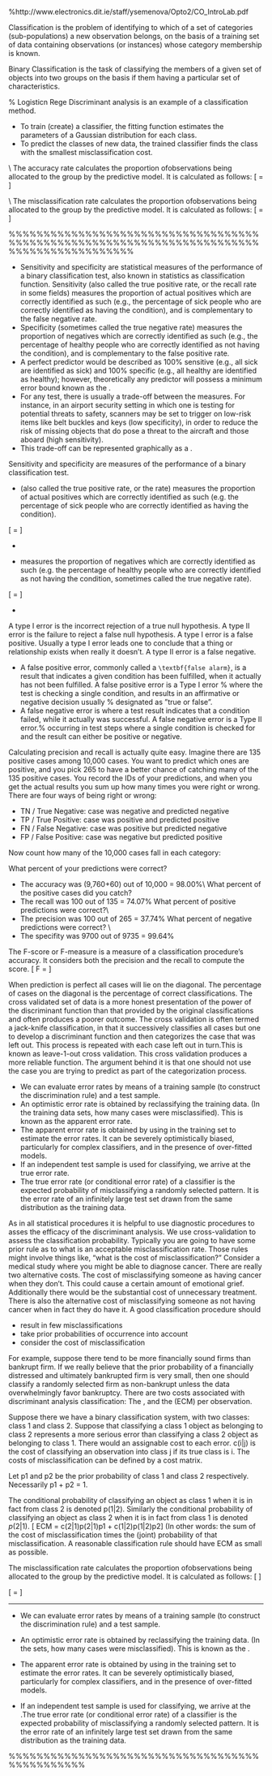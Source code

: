 
%http://www.electronics.dit.ie/staff/ysemenova/Opto2/CO_IntroLab.pdf

\section*{Binary Classification}
Classification is the problem of identifying to which of a set of categories
(sub-populations) a new observation belongs, on the basis of a training set
of data containing observations (or instances) whose category membership is
known. 

Binary Classification is the task of classifying the members of a given set of objects into two groups on the basis
if them having a particular set of characteristics.



% Logisticn Rege Discriminant analysis is an example of a classification method.

*   To train (create) a classifier, the fitting function estimates the parameters
of a Gaussian distribution for each class.
*   To predict the classes of new data, the trained classifier finds the class
with the smallest misclassification cost.






\subsection*{Definitions}
\textbf{Accuracy Rate}\\
The accuracy rate calculates the proportion ofobservations being allocated to the \textbf{correct} group by the predictive model. It is calculated as follows:
\[ \frac{
\mbox{Number of Correct Classifications }}{\mbox{Total Number of Classifications }}  = \frac{TP + TN}{TP+FP+TN+FN}\]


\noindent \textbf{Misclassification Rate}\\
The misclassification rate calculates the proportion ofobservations being allocated to the \textbf{incorrect} group by the predictive model. It is calculated as follows:
\[ \frac{
\mbox{Number of Incorrect Classifications }}{\mbox{Total Number of Classifications }}  = \frac{FP + FN}{TP+FP+TN+FN}\]

%%%%%%%%%%%%%%%%%%%%%%%%%%%%%%%%%%%%%%%%%%%%%%%%%%%%%%%%%%%%%%%%%%%%%%%%%%%%%%%%%%%%%%%%%%

\subsection*{Sensitivity and Specificity}

*  Sensitivity and specificity are statistical measures of the performance of a binary classification test, also known in statistics as classification function. Sensitivity (also called the true positive rate, or the recall rate in some fields) measures the proportion of actual positives which are correctly identified as such (e.g., the percentage of sick people who are correctly identified as having the condition), and is complementary to the false negative rate.
*   Specificity (sometimes called the true negative rate) measures the proportion of negatives which are correctly identified as such (e.g., the percentage of healthy people who are correctly identified as not having the condition), and is complementary to the false positive rate.
*  A perfect predictor would be described as 100\% sensitive (e.g., all sick are identified as sick) and 100\% specific (e.g., all healthy are identified as healthy); however, theoretically any predictor will possess a minimum error bound known as the \textbf{\textit{Bayes error rate}}.
*  For any test, there is usually a trade-off between the measures. For instance, in an airport security setting in which one is testing for potential threats to safety, scanners may be set to trigger on low-risk items like belt buckles and keys (low specificity), in order to reduce the risk of missing objects that do pose a threat to the aircraft and those aboard (high sensitivity). 
*  This trade-off can be represented graphically as a \textbf{\textit{receiver operating characteristic curve}}.



\subsection*{Sensitivity and Specificity}
Sensitivity and specificity are measures of the performance of a binary classification
test.

*  \textbf{Sensitivity} (also called the true positive rate, or the \textbf{recall} rate) measures
the proportion of actual positives which are correctly identified
as such (e.g. the percentage of sick people who are correctly identified
as having the condition).

\[ \mbox{Sensitivity (Recall)} = \frac{TP}{TP +FN}\]


*  \textit{(Remark: We will use the terms Sensitivity and Recall interchangeably.
Sensitivity is more commonly used in a medical context, while recall is more
commonly used in data science.)}

*  \textbf{Specificity} measures the proportion of negatives which are correctly
identified as such (e.g. the percentage of healthy people who are correctly
identified as not having the condition, sometimes called the true
negative rate).

\[ \mbox{Specificity} = \frac{TN}{TP +FN}\]


*  \textit{(Remark: Not commonly used in Data Sciences, and NOT a synoym for Precision)}







\subsection*{Types I and II Error}
A type I error is the incorrect rejection of a true null hypothesis. A type
II error is the failure to reject a false null hypothesis. A type I error is a
false positive. Usually a type I error leads one to conclude that a thing or
relationship exists when really it doesn’t. A type II error is a false negative.
\begin{figure}[h!]
\centering
\includegraphics[width=0.7\linewidth]{Table}
% \caption{}
% \label{fig:table}
\end{figure}

\subsection*{False Positive and False Negative Error}


*  
A false positive error, commonly called a ``\textbf{false alarm}``, is a result that indicates
a given condition has been fulfilled, when it actually has not been
fulfilled. A false positive error is a Type I error % where the test is checking a single condition, and results in an affirmative or negative decision usually
% designated as ”true or false”.
*   A false negative error is where a test result indicates that a condition
failed, while it actually was successful. A false negative error is a Type II
error.% occurring in test steps where a single condition is checked for and the result can either be positive or negative.





\subsection*{Accuracy, Recall and Precision: An Example}
Calculating precision and recall is actually quite easy. Imagine there are
135 positive cases among 10,000 cases. You want to predict which ones are
positive, and you pick 265 to have a better chance of catching many of the
135 positive cases. You record the IDs of your predictions, and when you
get the actual results you sum up how many times you were right or wrong.
There are four ways of being right or wrong:

*  TN / True Negative: case was negative and predicted negative
*  TP / True Positive: case was positive and predicted positive
*   FN / False Negative: case was positive but predicted negative
*  FP / False Positive: case was negative but predicted positive

Now count how many of the 10,000 cases fall in each category:
\begin{center}
\begin{tabular}{|c|c|c|}
  & Predicted Negative & Predicted Positive \\ \hline
Negative Cases & TN: 9,700 & FP: 165 \\ \hline
Positive Cases &  FN: 35 & TP: 100 \\ \hline
\end{tabular}
\end{center}
What percent of your predictions were correct?

*  The accuracy was (9,760+60) out of 10,000 = 98.00\%\\
What percent of the positive cases did you catch?
*  The recall was 100 out of 135 = 74.07\%
What percent of positive predictions were correct?\\
*  The precision was 100 out of 265 = 37.74\%
What percent of negative predictions were correct? \\
*  The specifity was 9700 out of 9735 = 99.64\%


\subsection*{The F Score}
The F-score or F-measure is a measure of a classification procedure’s accuracy.
It considers both the precision and the recall to compute the score.
\[ F = \frac{2 \times \mbox{precision} \times \mbox{recall}}{\mbox{precision} + \mbox{recall}}\]


\section*{ Cross Validation}
When prediction
is perfect all cases will lie on the diagonal. The percentage of cases on the
diagonal is the percentage of correct classifications. The cross validated set of
data is a more honest presentation of the power of the discriminant function
than that provided by the original classifications and often produces a poorer
outcome. The cross validation is often termed a jack-knife classification, in
that it successively classifies all cases but one to develop a discriminant
function and then categorizes the case that was left out. This process is
repeated with each case left out in turn.This is known as leave-1-out cross
validation.
This cross validation produces a more reliable function. The argument
behind it is that one should not use the case you are trying to predict as part
of the categorization process.
\subsection*{Error Rates}

*  We can evaluate error rates by means of a training sample (to construct the
discrimination rule) and a test sample.
*  An optimistic error rate is obtained by reclassifying the training data. (In
the training data sets, how many cases were misclassified). This is known
as the apparent error rate.
*  The apparent error rate is obtained by using in the training set to estimate
the error rates. It can be severely optimistically biased, particularly for
complex classifiers, and in the presence of over-fitted models.
*  If an independent test sample is used for classifying, we arrive at the true
error rate.
*  The true error rate (or conditional error rate) of a classifier is the
expected probability of misclassifying a randomly selected pattern. It is the
error rate of an infinitely large test set drawn from the same distribution as
the training data.


\subsection*{Misclassification Cost}
As in all statistical procedures it is helpful to use diagnostic procedures to
asses the efficacy of the discriminant analysis. We use cross-validation to
assess the classification probability. Typically you are going to have some
prior rule as to what is an acceptable misclassification rate.
Those rules might involve things like, “what is the cost of misclassification?”
Consider a medical study where you might be able to diagnose cancer.
There are really two alternative costs. The cost of misclassifying someone
as having cancer when they don’t. This could cause a certain amount of emotional
grief. Additionally there would be the substantial cost of unnecessary
treatment.
\smallskip 
There is also the alternative cost of misclassifying someone as not having
cancer when in fact they do have it.
A good classification procedure should

*  result in few misclassifications
*  take prior probabilities of occurrence into account
*  consider the cost of misclassification

For example, suppose there tend to be more financially sound firms than
bankrupt firm. If we really believe that the prior probability of a financially
distressed and ultimately bankrupted firm is very small, then one should classify
a randomly selected firm as non-bankrupt unless the data overwhelmingly
favor bankruptcy.
\smallskip 
There are two costs associated with discriminant analysis classification:
The \textbf{true misclassification cost per class}, and the\textbf{ expected misclassification
cost} (ECM) per observation.

\smallskip

Suppose there we have a binary classification system, with two classes:
class 1 and class 2. Suppose that classifying a class 1 object as belonging
to class 2 represents a more serious error than classifying a class 2 object as
belonging to class 1. There would an assignable cost to each error. c(i|j) is
the cost of classifying an observation into class j if its true class is i. The
costs of misclassification can be defined by a cost matrix.
\begin{center}

\begin{tabular}{|c|c|c|}
& Predicted & Predicted \\ 
& Class 1 & Class 2 \\ \hline 
Class 1 & 0&  c(2|1) \\ \hline 
Class 2 & c(1|2) & 0 \\ \hline 
\end{tabular}
\end{center}


\subsection*{ Expected Cost of Misclassification (ECM)}
Let p1 and p2 be the prior probability of class 1 and class 2 respectively.
Necessarily p1 + p2 = 1.

The conditional probability of classifying an object as class 1 when it is
in fact from class 2 is denoted p(1|2). Similarly the conditional probability
of classifying an object as class 2 when it is in fact from class 1 is denoted
$p(2|1)$.
\[ ECM = c(2|1)p(2|1)p1 + c(1|2)p(1|2)p2\]
(In other words: the sum of the cost of misclassification times the (joint)
probability of that misclassification.
A reasonable classification rule should have ECM as small as possible.
\subsection*{Misclassification Rate}
The misclassification rate calculates the proportion ofobservations being allocated to the \textbf{incorrect} group by the predictive model. It is calculated as follows:
\[ \frac{
\mbox{Number of Incorrect Classifications }}{\mbox{Total Number of Classifications }} \]

\[ = \frac{FP + FN}{TP+FP+TN+FN}\]


-----------------------------------------------------------------------------
\subsection*{Error Rates}

*  We can evaluate error rates by means of a training sample (to construct the discrimination rule) and a test sample.

*  
An optimistic error rate is obtained by reclassifying the training data. (In the \textbf{\textit{training data}} sets, how many cases were misclassified). This is known as the \textbf{apparent error rate}.

*  
The apparent error rate is obtained by using in the training set to estimate
the error rates. It can be severely optimistically biased, particularly for complex classifiers, and in the presence of over-fitted models.

* 
If an independent test sample is used for classifying, we arrive at the  \textbf{true error rate}.The true error rate (or conditional error rate) of a classifier is the expected
probability of misclassifying a randomly selected pattern.
It is the error rate of an infinitely large test set drawn from the same distribution as the training data.


%%%%%%%%%%%%%%%%%%%%%%%%%%%%%%%%%%%%%%%%%%%%%%%

